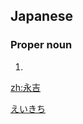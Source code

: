 ==Japanese==
{{ja-kanjitab|永|吉}}

===Proper noun===
{{ja-pos|proper|えいきち}}

# {{given name|male|lang=ja}}

[[Category:Japanese male given names|えいきち]]

[[zh:永吉]]